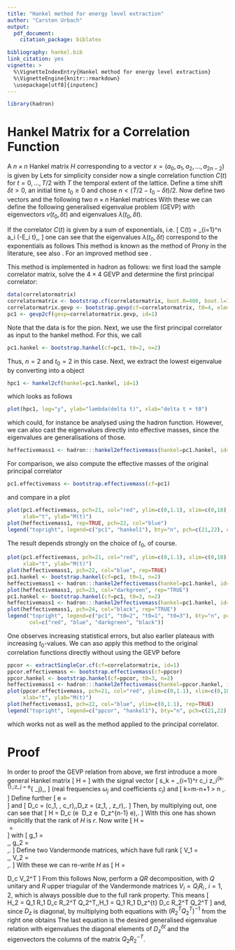 ```yaml
---
title: "Hankel method for energy level extraction"
author: "Carsten Urbach"
output:
  pdf_document:
    citation_package: biblatex

bibliography: hankel.bib
link_citation: yes
vignette: >
  %\VignetteIndexEntry{Hankel method for energy level extraction}
  %\VignetteEngine{knitr::rmarkdown}
  \usepackage[utf8]{inputenc}
---
```


```r
library(hadron)
```


# Hankel Matrix for a Correlation Function

A $n\times n$ Hankel matrix $H$ corresponding to a vector
$x=(a_0, a_1, a_2, \ldots, a_{2n-2})$ is given by
\begin{equation}
H[x, n] =
\begin{pmatrix}
a_0 & a_1 & a_2 & \ldots & a_{n-1} \\
a_1 & a_2 & a_3 & \ldots & a_{n} \\
a_2 &     &     &        & \vdots \\
\vdots &  &     &        & \vdots \\
a_{n-1} & \ldots &   &   & a_{2n-2} \\
\end{pmatrix}
\end{equation}
Lets for simplicity consider now a single correlation function $C(t)$
for $t = 0, \ldots, T/2$ with $T$ the temporal extent of the
lattice. Define a time shift $\delta t > 0$, an initial time
$t_0\geq 0$ and chose $n < (T/2 - t_0 -\delta t)/2$. Now define two
vectors 
\begin{equation}
\begin{split}
x_1 &= (C(t_0), C(t_0+1), \ldots, C(T/2))\\
x_2 &= (C(t_0+\delta t), C(t_0+\delta t+1), \ldots, C(T/2))\\
\end{split}
\end{equation}
and the following two $n\times n$ Hankel matrices
\begin{equation}
H_1 = H[x_1, n]\,,\qquad H_2 = H[x_2, n]\,.
\end{equation}
With these we can define the following generalised eigenvalue problem
(GEVP)
\begin{equation}
H_2\, v(t_0, \delta t)\ =\ H_1\, \lambda(t_0, \delta t)\, v(t_0, \delta t)
\end{equation}
with eigenvectors $v(t_0, \delta t)$ and eigenvalues $\lambda(t_0, \delta t)$.

If the correlator $C(t)$ is given by a sum of exponentials, i.e.
\[
C(t)\ =\ \sum_{i=1}^n a_i \exp(-E_i t)\,,
\]
one can see that the eigenvalues $\lambda(t_0, \delta t)$ correspond
to the exponentials as follows
\begin{equation}
\lambda_i(t_0, \delta t)\ =\ \exp(-E_i \delta t)\,.
\end{equation}
This method is known as the method of Prony \cite{prony:1795} in the
literature, see also \cite{Lin:2007iq}. For an improved method see \cite{gardner:1959}.

This method is implemented in hadron as follows: we first load the
sample correlator matrix, solve the $4\times 4$ GEVP and determine the first
principal correlator:

```r
data(correlatormatrix)
correlatormatrix <- bootstrap.cf(correlatormatrix, boot.R=400, boot.l=1, seed=132435)
correlatormatrix.gevp <- bootstrap.gevp(cf=correlatormatrix, t0=4, element.order=c(1,2,3,4))
pc1 <- gevp2cf(gevp=correlatormatrix.gevp, id=1)
```

Note that the data is for the pion.
Next, we use the first principal correlator as input to the hankel
method. For this, we call

```r
pc1.hankel <- bootstrap.hankel(cf=pc1, t0=2, n=2)
```

Thus, $n=2$ and $t_0=2$ in this case. Next, we extract the lowest
eigenvalue by converting into a \texttt{cf} object

```r
hpc1 <- hankel2cf(hankel=pc1.hankel, id=1)
```

which looks as follows

```r
plot(hpc1, log="y", ylab="lambda(delta t)", xlab="delta t + t0")
```

which could, for instance be analysed using the \texttt{matrixfit}
hadron function. However, we can also cast the eigenvalues directly
into effective masses, since the eigenvalues are generalisations of
those.

```r
heffectivemass1 <- hadron:::hankel2effectivemass(hankel=pc1.hankel, id=1)
```

For comparison, we also compute the effective masses of the original
principal correlator

```r
pc1.effectivemass <- bootstrap.effectivemass(cf=pc1)
```

and compare in a plot

```r
plot(pc1.effectivemass, pch=21, col="red", ylim=c(0,1.1), xlim=c(0,18),
     xlab="t", ylab="M(t)")
plot(heffectivemass1, rep=TRUE, pch=22, col="blue")
legend("topright", legend=c("pc1", "hankel1"), bty="n", pch=c(21,22), col=c("red", "blue"))
```

The result depends strongly on the choice of $t_0$, of course.

```r
plot(pc1.effectivemass, pch=21, col="red", ylim=c(0,1.1), xlim=c(0,18),
     xlab="t", ylab="M(t)")
plot(heffectivemass1, pch=22, col="blue", rep=TRUE)
pc1.hankel <- bootstrap.hankel(cf=pc1, t0=1, n=2)
heffectivemass1 <- hadron:::hankel2effectivemass(hankel=pc1.hankel, id=1)
plot(heffectivemass1, pch=23, col="darkgreen", rep="TRUE")
pc1.hankel <- bootstrap.hankel(cf=pc1, t0=3, n=2)
heffectivemass1 <- hadron:::hankel2effectivemass(hankel=pc1.hankel, id=1)
plot(heffectivemass1, pch=24, col="black", rep="TRUE")
legend("topright", legend=c("pc1", "t0=2", "t0=1", "t0=3"), bty="n", pch=c(21:24),
       col=c("red", "blue", "darkgreen", "black"))
```

One observes increasing statistical errors, but also earlier plateaus
with increasing $t_0$-values. We can aso apply this method to the
original correlation functions directly without using the GEVP before

```r
ppcor <- extractSingleCor.cf(cf=correlatormatrix, id=1)
ppcor.effectivemass <- bootstrap.effectivemass(cf=ppcor)
ppcor.hankel <- bootstrap.hankel(cf=ppcor, t0=3, n=2)
heffectivemass1 <- hadron:::hankel2effectivemass(hankel=ppcor.hankel, id=1)
plot(ppcor.effectivemass, pch=21, col="red", ylim=c(0,1.1), xlim=c(0,18),
     xlab="t", ylab="M(t)")
plot(heffectivemass1, pch=22, col="blue", ylim=c(0,1.1), rep=TRUE)
legend("topright", legend=c("ppcor", "hankel1"), bty="n", pch=c(21,22), col=c("red", "blue"))
```

which works not as well as the method applied to the principal
correlator. 

# Proof

In order to proof the GEVP relation from above, we first introduce a
more general Hankel matrix
\[
H =
\begin{pmatrix}
  s_1 & s_2 & \ldots & s_n\\
  s_2 & s_3 & \ldots &    \\
  \vdots &  &        &    \\
  s_k & \ldots & & s_m\\
\end{pmatrix}
\]
with the signal vector
\[
s_k\ =\ \sum_{i=1}^r c_i z_i^{k-1}\,;\qquad z_j\ =\ e^{\mathrm{i} \omega_j}\,,
\]
(real frequencies $\omega_j$ and coefficients $c_i$) and
\[
k=m-n+1 >  n \geq 1\,.
\]
Define further
\[
e\ =\
\begin{pmatrix}
  1\\
  1\\
  \vdots\\
  1\\
\end{pmatrix}
\]
and
\[
D_c = \mathrm{diag}(c_1, \ldots, c_r)\,,\quad D_z\ =\ \mathrm{diag}(z_1,
\ldots, z_r)\,.
\]
Then, by multiplying out, one can see that
\[
H =
\begin{pmatrix}
  e^T\\
  e^T D_z\\
  \vdots\\
  e^T D_z^{k-1}\\
\end{pmatrix}\cdot
D_c\cdot
(e\  D_z e\ \ldots\ D_z^{n-1} e)\,.
\]
With this one has shown implicitly that the rank of $H$ is $r$.
Now write
\[
H\ =\
\begin{pmatrix}
  g_1 \\
  H_1\\
\end{pmatrix}\ =\
\begin{pmatrix}
  H_2\\
  g_2\\
\end{pmatrix}
\]
with
\[
g_1\ =\
\begin{pmatrix}
  s_1 & s_2 & \ldots & s_n\\
  \vdots &  &        & \vdots \\
  s_{\delta t+1} & & & s_{\delta t+n}\\
\end{pmatrix}
\,,\qquad
g_2\ =\
\begin{pmatrix}
  s_{k-\delta t} &  & \ldots & s_{m-\delta t}\\
  \vdots &  &        & \vdots \\
  s_{k} & & & s_{m}\\
\end{pmatrix}\,.
\]
Define two Vandermonde matrices, which have full rank
\[
V_1\ =\
\begin{pmatrix}
  e^T\\
  e^T D_z\\
  \vdots\\
  e^T D_z^{k-1-\delta t}
\end{pmatrix}\,,\qquad
V_2\ =\
\begin{pmatrix}
  e^T\\
  e^T D_z\\
  \vdots\\
  e^T D_z^{n-1}
\end{pmatrix}\,.
\]
With these we can re-write $H$ as
\[
H\ =\
\begin{pmatrix}
  V_1 \\
  e^T D_z^{k-\delta t}\\
  \vdots\\
  e^T D_z^{k-1}\\
\end{pmatrix}
\cdot D_c\cdot
V_2^T
\]
From this follows
\begin{equation}
H_2\ =\ V_1 D_c V_2^T\,,\quad H_1\ =\ V_1 D_z^{\delta t} D_c V_2^T\,.
\end{equation}
Now, perform a $QR$ decomposition, with $Q$ unitary and $R$ upper
triagular of the Vandermonde matrices $V_i =Q_i R_i\,,\ i=1,2$, which
is always possible due to the full rank property. This 
means 
\[
H_2\ =\ Q_1 R_1 D_c R_2^T Q_2^T\,,\quad H_1\ =\ Q_1 R_1 D_z^{\delta t} D_c R_2^T Q_2^T
\]
and, since $D_z$ is diagonal, by multiplying both equations with
$(R_2^T Q_2^T)^{-1}$ from the right one obtains
\begin{equation}
Q_1 R_1 D_c\ =\ H_2 Q_2 R_2^{-T}\ =\ D_z^{-\delta t} H_1 Q_2 R_2^{-T} \,.
\end{equation}
The last equation is the desired generalised eigenvalue relation with
eigenvalues the diagonal elements of $D_z^{\delta t}$ and the eigenvectors the
columns of the matrix $Q_2 R_2^{-T}$.
